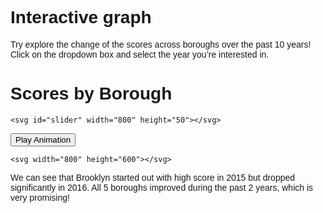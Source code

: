 # Interactive graph
Try explore the change of the scores across boroughs over the past 10 years! Click on the dropdown box and select the year you're interested in.

<style>
  * {
    font-family: sans-serif;
  }
  </style> 
  
</head>
<body>
  <h1>Scores by Borough</h1>
  <div id="slider-container">
    <svg id="slider" width="800" height="50"></svg>
  </div>
  <button id="play-button">Play Animation</button>
  <div id="plot">
    <svg width="800" height="600"></svg>
  </div>

We can see that Brooklyn started out with high score in 2015 but dropped significantly in 2016. All 5 boroughs improved during the past 2 years, which is very promising!

<script src="https://cdn.jsdelivr.net/npm/d3@7"></script>
<script src="myscript.js"></script>
